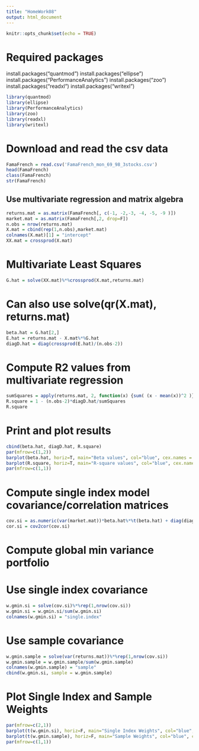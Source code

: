 ```yaml
---
title: "HomeWork08"
output: html_document
---
```


```r
knitr::opts_chunk$set(echo = TRUE)
```

# Required packages

install.packages("quantmod")
install.packages("ellipse")
install.packages("PerformanceAnalytics")
install.packages("zoo")
install.packages("readxl")
install.packages("writexl")
```r
library(quantmod)
library(ellipse)
library(PerformanceAnalytics)   
library(zoo)
library(readxl)
library(writexl)
```

# Download and read the csv data

```r
FamaFrench = read.csv('FamaFrench_mon_69_98_3stocks.csv')
head(FamaFrench)
class(FamaFrench)
str(FamaFrench)
```

## Use multivariate regression and matrix algebra

```r
returns.mat = as.matrix(FamaFrench[, c(-1, -2,-3, -4, -5, -9 )])
market.mat = as.matrix(FamaFrench[,2, drop=F])
n.obs = nrow(returns.mat)
X.mat = cbind(rep(1,n.obs),market.mat)
colnames(X.mat)[1] = "intercept"
XX.mat = crossprod(X.mat)
```

# Multivariate Least Squares

```r
G.hat = solve(XX.mat)%*%crossprod(X.mat,returns.mat)
```

# Can also use solve(qr(X.mat), returns.mat)

```r
beta.hat = G.hat[2,]
E.hat = returns.mat - X.mat%*%G.hat
diagD.hat = diag(crossprod(E.hat)/(n.obs-2))
```

# Compute R2 values from multivariate regression

```r
sumSquares = apply(returns.mat, 2, function(x) {sum( (x - mean(x))^2 )})
R.square = 1 - (n.obs-2)*diagD.hat/sumSquares
R.square
```

# Print and plot results

```r
cbind(beta.hat, diagD.hat, R.square)
par(mfrow=c(1,2))
barplot(beta.hat, horiz=T, main="Beta values", col="blue", cex.names = 0.75, las=1)
barplot(R.square, horiz=T, main="R-square values", col="blue", cex.names = 0.75, las=1)
par(mfrow=c(1,1))
```

# Compute single index model covariance/correlation matrices

```r
cov.si = as.numeric(var(market.mat))*beta.hat%*%t(beta.hat) + diag(diagD.hat)
cor.si = cov2cor(cov.si)
```

# Compute global min variance portfolio
# Use single index covariance

```r
w.gmin.si = solve(cov.si)%*%rep(1,nrow(cov.si))
w.gmin.si = w.gmin.si/sum(w.gmin.si)
colnames(w.gmin.si) = "single.index"
```

# Use sample covariance

```r
w.gmin.sample = solve(var(returns.mat))%*%rep(1,nrow(cov.si))
w.gmin.sample = w.gmin.sample/sum(w.gmin.sample)
colnames(w.gmin.sample) = "sample"
cbind(w.gmin.si, sample = w.gmin.sample)
```

# Plot Single Index and Sample Weights

```r
par(mfrow=c(2,1))
barplot(t(w.gmin.si), horiz=F, main="Single Index Weights", col="blue", cex.names = 0.75, las=2)
barplot(t(w.gmin.sample), horiz=F, main="Sample Weights", col="blue", cex.names = 0.75, las=2)
par(mfrow=c(1,1))
```
